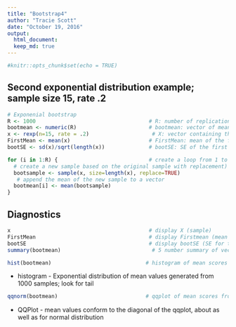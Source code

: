 ```yaml
---
title: "Bootstrap4"
author: "Tracie Scott"
date: "October 19, 2016"
output:
  html_document:
  keep_md: true
---
```


```r
#knitr::opts_chunk$set(echo = TRUE)
```

## Second exponential distribution example; sample size 15, rate .2

```r
# Exponenial bootstrap
R <- 1000                                    # R: number of replications
bootmean <- numeric(R)                       # bootmean: vector of mean values w R values
x <- rexp(n=15, rate = .2)                    # X: vector containing the sample to bootstrap
FirstMean <- mean(x)                         # FirstMean: mean of the first sample
bootSE <- sd(x)/sqrt(length(x))              # bootSE: SE of the first sample

for (i in 1:R) {                             # create a loop from 1 to R  (replications)
  # create a new sample based on the original sample with replacement) 
  bootsample <- sample(x, size=length(x), replace=TRUE)     
   # append the mean of the new sample to a vector
  bootmean[i] <- mean(bootsample)                          
}

```

## Diagnostics
```r
x                                            # display X (sample)
FirstMean                                    # display Firstmean (mean of the sample)
bootSE                                       # display bootSE (SE for the sample)  
summary(bootmean)                             # 5 number summary of vector containing bootstrap sample means
```

```r
hist(bootmean)                              # histogram of mean scores from bootstrap vector
```

* histogram - Exponential distribution of mean values generated from 1000 samples; look for tail

```r
qqnorm(bootmean)                            # qqplot of mean scores from bootstrap vector
```
* QQPlot - mean values conform to the diagonal of the qqplot, about as well as for normal distribution